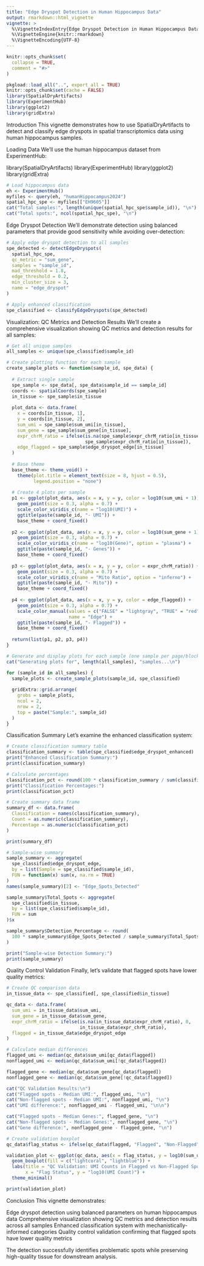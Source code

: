 ```yaml
---
title: "Edge Dryspot Detection in Human Hippocampus Data"
output: rmarkdown::html_vignette
vignette: >
  %\VignetteIndexEntry{Edge Dryspot Detection in Human Hippocampus Data}
  %\VignetteEngine{knitr::rmarkdown}
  %\VignetteEncoding{UTF-8}
---
```


```r
knitr::opts_chunk$set(
  collapse = TRUE,
  comment = "#>"
)
```

```r
pkgload::load_all("..", export_all = TRUE)
knitr::opts_chunk$set(cache = FALSE)
library(SpatialDryArtifacts)
library(ExperimentHub)
library(ggplot2)
library(gridExtra)
```

Introduction
This vignette demonstrates how to use SpatialDryArtifacts to detect and classify edge dryspots in spatial transcriptomics data using human hippocampus samples.

Loading Data
We'll use the human hippocampus dataset from ExperimentHub:

library(SpatialDryArtifacts)
library(ExperimentHub)
library(ggplot2)
library(gridExtra)

```r
# Load hippocampus data
eh <- ExperimentHub()
myfiles <- query(eh, "humanHippocampus2024")
spatial_hpc_spe <- myfiles[["EH9605"]]
cat("Total samples:", length(unique(spatial_hpc_spe$sample_id)), "\n")
cat("Total spots:", ncol(spatial_hpc_spe), "\n")
```
Edge Dryspot Detection
We'll demonstrate detection using balanced parameters that provide good sensitivity while avoiding over-detection:

```r
# Apply edge dryspot detection to all samples
spe_detected <- detectEdgeDryspots(
  spatial_hpc_spe,
  qc_metric = "sum_gene",
  samples = "sample_id",
  mad_threshold = 1.8,
  edge_threshold = 0.2,
  min_cluster_size = 3,
  name = "edge_dryspot"
)

# Apply enhanced classification
spe_classified <- classifyEdgeDryspots(spe_detected)
```

Visualization: QC Metrics and Detection Results
We'll create a comprehensive visualization showing QC metrics and detection results for all samples:
```r
# Get all unique samples
all_samples <- unique(spe_classified$sample_id)

# Create plotting function for each sample
create_sample_plots <- function(sample_id, spe_data) {
  
  # Extract single sample
  spe_sample <- spe_data[, spe_data$sample_id == sample_id]
  coords <- spatialCoords(spe_sample)
  in_tissue <- spe_sample$in_tissue
  
  plot_data <- data.frame(
    x = coords[in_tissue, 1],
    y = coords[in_tissue, 2],
    sum_umi = spe_sample$sum_umi[in_tissue],
    sum_gene = spe_sample$sum_gene[in_tissue],
    expr_chrM_ratio = ifelse(is.na(spe_sample$expr_chrM_ratio[in_tissue]), 0, 
                             spe_sample$expr_chrM_ratio[in_tissue]),
    edge_flagged = spe_sample$edge_dryspot_edge[in_tissue]
  )
  
  # Base theme
  base_theme <- theme_void() + 
    theme(plot.title = element_text(size = 8, hjust = 0.5),
          legend.position = "none")
  
  # Create 4 plots per sample
  p1 <- ggplot(plot_data, aes(x = x, y = y, color = log10(sum_umi + 1))) +
    geom_point(size = 0.3, alpha = 0.7) +
    scale_color_viridis_c(name = "log10(UMI)") +
    ggtitle(paste(sample_id, "- UMI")) +
    base_theme + coord_fixed()
  
  p2 <- ggplot(plot_data, aes(x = x, y = y, color = log10(sum_gene + 1))) +
    geom_point(size = 0.3, alpha = 0.7) +
    scale_color_viridis_c(name = "log10(Gene)", option = "plasma") +
    ggtitle(paste(sample_id, "- Genes")) +
    base_theme + coord_fixed()
  
  p3 <- ggplot(plot_data, aes(x = x, y = y, color = expr_chrM_ratio)) +
    geom_point(size = 0.3, alpha = 0.7) +
    scale_color_viridis_c(name = "Mito Ratio", option = "inferno") +
    ggtitle(paste(sample_id, "- Mito")) +
    base_theme + coord_fixed()
  
  p4 <- ggplot(plot_data, aes(x = x, y = y, color = edge_flagged)) +
    geom_point(size = 0.3, alpha = 0.7) +
    scale_color_manual(values = c("FALSE" = "lightgray", "TRUE" = "red"), 
                       name = "Edge") +
    ggtitle(paste(sample_id, "- Flagged")) +
    base_theme + coord_fixed()
  
  return(list(p1, p2, p3, p4))
}

# Generate and display plots for each sample (one sample per page/block)
cat("Generating plots for", length(all_samples), "samples...\n")

for (sample_id in all_samples) {
  sample_plots <- create_sample_plots(sample_id, spe_classified)
  
  gridExtra::grid.arrange(
    grobs = sample_plots,
    ncol = 2,
    nrow = 2,
    top = paste("Sample:", sample_id)
  )
}
```

Classification Summary
Let's examine the enhanced classification system:
```r
# Create classification summary table
classification_summary <- table(spe_classified$edge_dryspot_enhanced)
print("Enhanced Classification Summary:")
print(classification_summary)

# Calculate percentages
classification_pct <- round(100 * classification_summary / sum(classification_summary), 2)
print("Classification Percentages:")
print(classification_pct)

# Create summary data frame
summary_df <- data.frame(
  Classification = names(classification_summary),
  Count = as.numeric(classification_summary),
  Percentage = as.numeric(classification_pct)
)

print(summary_df)

# Sample-wise summary
sample_summary <- aggregate(
  spe_classified$edge_dryspot_edge, 
  by = list(Sample = spe_classified$sample_id), 
  FUN = function(x) sum(x, na.rm = TRUE)
)
names(sample_summary)[2] <- "Edge_Spots_Detected"

sample_summary$Total_Spots <- aggregate(
  spe_classified$in_tissue, 
  by = list(spe_classified$sample_id), 
  FUN = sum
)$x

sample_summary$Detection_Percentage <- round(
  100 * sample_summary$Edge_Spots_Detected / sample_summary$Total_Spots, 2
)

print("Sample-wise Detection Summary:")
print(sample_summary)
```
Quality Control Validation
Finally, let's validate that flagged spots have lower quality metrics:

```r
# Create QC comparison data
in_tissue_data <- spe_classified[, spe_classified$in_tissue]

qc_data <- data.frame(
  sum_umi = in_tissue_data$sum_umi,
  sum_gene = in_tissue_data$sum_gene,
  expr_chrM_ratio = ifelse(is.na(in_tissue_data$expr_chrM_ratio), 0, 
                           in_tissue_data$expr_chrM_ratio),
  flagged = in_tissue_data$edge_dryspot_edge
)

# Calculate median differences
flagged_umi <- median(qc_data$sum_umi[qc_data$flagged])
nonflagged_umi <- median(qc_data$sum_umi[!qc_data$flagged])

flagged_gene <- median(qc_data$sum_gene[qc_data$flagged])
nonflagged_gene <- median(qc_data$sum_gene[!qc_data$flagged])

cat("QC Validation Results:\n")
cat("Flagged spots - Median UMI:", flagged_umi, "\n")
cat("Non-flagged spots - Median UMI:", nonflagged_umi, "\n")
cat("UMI difference:", nonflagged_umi - flagged_umi, "\n\n")

cat("Flagged spots - Median Genes:", flagged_gene, "\n")
cat("Non-flagged spots - Median Genes:", nonflagged_gene, "\n")
cat("Gene difference:", nonflagged_gene - flagged_gene, "\n")

# Create validation boxplot
qc_data$flag_status <- ifelse(qc_data$flagged, "Flagged", "Non-Flagged")

validation_plot <- ggplot(qc_data, aes(x = flag_status, y = log10(sum_umi + 1))) +
  geom_boxplot(fill = c("lightcoral", "lightblue")) +
  labs(title = "QC Validation: UMI Counts in Flagged vs Non-Flagged Spots",
       x = "Flag Status", y = "log10(UMI Count)") +
  theme_minimal()

print(validation_plot)
```

Conclusion
This vignette demonstrates:

Edge dryspot detection using balanced parameters on human hippocampus data
Comprehensive visualization showing QC metrics and detection results across all samples
Enhanced classification system with mechanistically-informed categories
Quality control validation confirming that flagged spots have lower quality metrics

The detection successfully identifies problematic spots while preserving high-quality tissue for downstream analysis.
